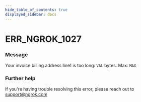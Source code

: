 ```yaml
---
hide_table_of_contents: true
displayed_sidebar: docs
---
```



# ERR_NGROK_1027

### Message

Your invoice billing address line1 is too long: `VAL` bytes. Max: `MAX`

<ErrorDetails error="err_ngrok_1027" />

### Further help

If you're having trouble resolving this error, please reach out to [support@ngrok.com](mailto:support@ngrok.com?subject=Help%20with%20ERR_NGROK_1027)
